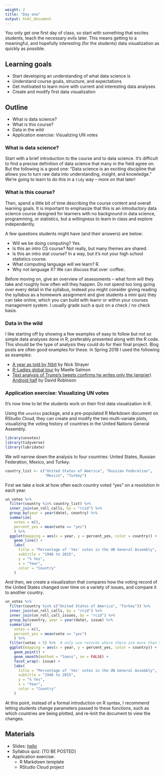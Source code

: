 ```yaml
---
weight: 2
title: "Day one"
output: html_document
---
```


You only get one first day of class, so start with something that excites 
students, teach the necessary evils later. This means getting to a meaningful, 
and hopefully interesting (for the students) data visualization as quickly 
as possible.

## Learning goals

- Start developing an understanding of what data science is
- Understand course goals, structure, and expectations
- Get motivated to learn more with current and interesting data analyses
- Create and modify first data visualization 

## Outline

- What is data science?
- What is this course?
- Data in the wild
- Application exercise: Visualizing UN votes

### What is data science?

Start with a brief introduction to the course and to data science. It's 
difficult to find a precise definition of data science that many in the field 
agree on. But the following is a good one: "Data science is an exciting 
discipline that allows you to turn raw data into understanding, insight, and 
knowledge." We're going to learn to do this in a `tidy` way -- more on that 
later!

### What is this course?

Then, spend a little bit of time describing the course content and overall 
learning goals. It is important to emphasize that this is an introductory data 
science course designed for learners with no background in data science, 
programming, or statistics, but a willingness to learn in class and explore independently.

A few questions students might have (and their answers) are below:

- Will we be doing computing? Yes.
- Is this an intro CS course? Not really, but many themes are shared.
- Is this an intro stat course? In a way, but it's not your high school 
statistics course.
- What computing language will we learn? R.
- Why not language X? We can discuss that over :coffee:.

Before moving on, give an overview of assessments -- what form will they take 
and roughly how often will they happen. Do not spend too long going over every 
detail in the syllabus, instead you might consider giving reading the syllabus 
as a homework assignment and give students a mini quiz they can take online,
which you can build with learnr or within your courses management system. I 
usually grade such a quiz on a check / no check basis.

### Data in the wild

I like starting off by showing a few examples of easy to follow but not so 
simple data analyses done in R, preferably presented along with the R code. 
This should be the type of analysis they could do for their final project. 
Blog posts are often good examples for these. In Spring 2018 I used the 
following as examples:

- [A year as told by fitbit](http://livefreeordichotomize.com/2017/12/27/a-year-as-told-by-fitbit/) by Nick Strayer
- [R-Ladies global tour](http://www.masalmon.eu/2017/10/06/globalrladiestour/) by Maelle Salmon
- [Text analysis of Trump's tweets confirms he writes only the (angrier) 
Android half](http://varianceexplained.org/r/trump-tweets/) by David Robinson

### Application exercise: Visualizing UN votes

It's now time to let the students work on their first data visualization in R. 

Using the `unvotes` package, and a pre-populated R Markdown document on RStudio 
Cloud, they can create and modify the two multi-variate plots, visualizing the 
voting history of countries in the United Nations General Assembly.

```r
library(unvotes)
library(tidyverse)
library(lubridate)
```

We will narrow down the analysis to four countries: United States, Russian 
Federation, Mexico, and Turkey.

```r
country_list <- c("United States of America", "Russian Federation", 
                  "Mexico", "Turkey")
```

First we take a look at how often each country voted "yes" on a resolution 
in each year.

```r
un_votes %>%
  filter(country %in% country_list) %>%
  inner_join(un_roll_calls, by = "rcid") %>%
  group_by(year = year(date), country) %>%
  summarize(
    votes = n(),
    percent_yes = mean(vote == "yes")
    ) %>%
  ggplot(mapping = aes(x = year, y = percent_yes, color = country)) +
    geom_line() +
    labs(
      title = "Percentage of 'Yes' votes in the UN General Assembly",
      subtitle = "1946 to 2015",
      y = "% Yes",
      x = "Year",
      color = "Country"
    )
```

And then, we create a visualization that compares how the voting record of the 
United States changed over time on a variety of issues, and compare it to 
another country.

```r
un_votes %>%
  filter(country %in% c("United States of America", "Turkey")) %>%
  inner_join(un_roll_calls, by = "rcid") %>%
  inner_join(un_roll_call_issues, by = "rcid") %>%
  group_by(country, year = year(date), issue) %>%
  summarize(
    votes = n(),
    percent_yes = mean(vote == "yes")
    ) %>%
  filter(votes > 5) %>%  # only use records where there are more than 5 votes
  ggplot(mapping = aes(x = year, y = percent_yes, color = country)) +
    geom_point() +
    geom_smooth(method = "loess", se = FALSE) +
    facet_wrap(~ issue) +
    labs(
      title = "Percentage of 'Yes' votes in the UN General Assembly",
      subtitle = "1946 to 2015",
      y = "% Yes",
      x = "Year",
      color = "Country"
    )
```

At this point, instead of a formal introduction on R syntax, I recommend 
letting students change parameters passed to these functions, such as which 
countries are being plotted, and re-knit the document to view the changes.

## Materials

- Slides: [hello](../../slides/p0_d01-welcome/p1_d01-welcome.html)
- Syllabus quiz: [TO BE POSTED]
- Application exercise:
  - R Markdown template
  - RStudio Cloud project
